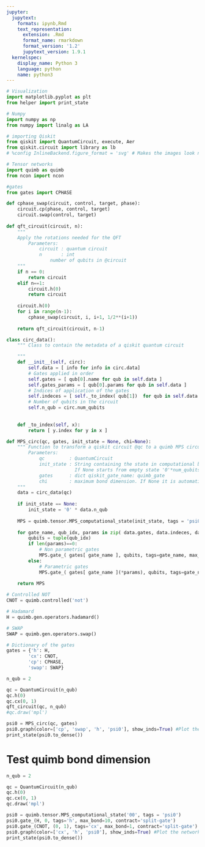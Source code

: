 ```yaml
---
jupyter:
  jupytext:
    formats: ipynb,Rmd
    text_representation:
      extension: .Rmd
      format_name: rmarkdown
      format_version: '1.2'
      jupytext_version: 1.9.1
  kernelspec:
    display_name: Python 3
    language: python
    name: python3
---
```


```python
# Visualization
import matplotlib.pyplot as plt
from helper import print_state

# Numpy
import numpy as np
from numpy import linalg as LA

# importing Qiskit
from qiskit import QuantumCircuit, execute, Aer
from qiskit.circuit import library as lb
# %config InlineBackend.figure_format = 'svg' # Makes the images look nice

# Tensor networks
import quimb as quimb
from ncon import ncon

#gates
from gates import CPHASE
```

```python
def cphase_swap(circuit, control, target, phase):
    circuit.cp(phase, control, target)
    circuit.swap(control, target)
    
def qft_circuit(circuit, n):
    """
    Apply the rotations needed for the QFT
        Parameters:
            circuit : quantum circuit
            n       : int
                number of qubits in @circuit   
    """
    if n == 0:
        return circuit
    elif n==1:
        circuit.h(0)
        return circuit
    
    circuit.h(0)
    for i in range(n-1):
        cphase_swap(circuit, i, i+1, 1/2**(i+1))
        
    return qft_circuit(circuit, n-1)

```

```python
class circ_data():
    """ Class to contain the metadata of a qiskit quantum circuit

    """
    def __init__(self, circ):  
        self.data = [ info for info in circ.data]
        # Gates applied in order
        self.gates = [ qub[0].name for qub in self.data ]
        self.gates_params = [ qub[0].params for qub in self.data ]
        # Indices of application of the gates
        self.indeces = [ self._to_index( qub[1])  for qub in self.data  ]
        # Number of qubits in the circuit
        self.n_qub = circ.num_qubits
        
        
    def _to_index(self, x):
        return [ y.index for y in x ]
```

```python
def MPS_circ(qc, gates, init_state = None, chi=None):
    """ Function to transform a qiskit circuit @qc to a quimb MPS circuit, using the gates @gates
        Parameters:
            qc         : QuantumCircuit
            init_state : String containing the state in computational basis, i.e. '000' or '0011'
                         If None starts from empty state '0'*num_qubits
            gates      : dict qiskit_gate_name: quimb_gate
            chi        : maximum bond dimension. If None it is automatically chosen.
    """
    data = circ_data(qc)
    
    if init_state == None:
        init_state = '0' * data.n_qub
    
    MPS = quimb.tensor.MPS_computational_state(init_state, tags = 'psi0')
    
    for gate_name, qub_idx, params in zip( data.gates, data.indeces, data.gates_params):
        qubits = tuple(qub_idx)
        if len(params)==0:
            # Non parametric gates
            MPS.gate_( gates[ gate_name ], qubits, tags=gate_name, max_bond=chi, contract='split-gate') 
        else:
            # Parametric gates
            MPS.gate_( gates[ gate_name ](*params), qubits, tags=gate_name, max_bond=chi, contract='split-gate') 
    
    return MPS
```

```python
# Controlled NOT
CNOT = quimb.controlled('not')

# Hadamard
H = quimb.gen.operators.hadamard()

# SWAP
SWAP = quimb.gen.operators.swap()

# Dictionary of the gates
gates = {'h': H, 
        'cx': CNOT,
        'cp': CPHASE,
        'swap': SWAP}
```

```python
n_qub = 2

qc = QuantumCircuit(n_qub)
qc.h(0)
qc.cx(0, 1)
qft_circuit(qc, n_qub)
#qc.draw('mpl')
```

```python
psi0 = MPS_circ(qc, gates)
psi0.graph(color=['cp', 'swap', 'h', 'psi0'], show_inds=True) #Plot the network
print_state(psi0.to_dense())
```

# Test quimb bond dimension

```python
n_qub = 2

qc = QuantumCircuit(n_qub)
qc.h(0)
qc.cx(0, 1)
qc.draw('mpl')
```

```python
psi0 = quimb.tensor.MPS_computational_state('00', tags = 'psi0')
psi0.gate_(H, 0, tags='h', max_bond=10, contract='split-gate')
psi0.gate_(CNOT, (0, 1), tags='cx', max_bond=1, contract='split-gate')
psi0.graph(color=['cx', 'h', 'psi0'], show_inds=True) #Plot the network
print_state(psi0.to_dense())
```

```python

```
